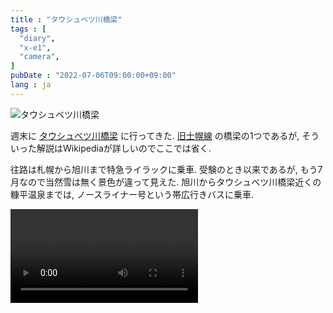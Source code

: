 ```yaml
---
title : "タウシュベツ川橋梁"
tags : [
  "diary",
  "x-e1",
  "camera",
]
pubDate : "2022-07-06T09:00:00+09:00"
lang : ja
---
```



![タウシュベツ川橋梁](./_1.jpg)

週末に [タウシュベツ川橋梁](https://ja.wikipedia.org/wiki/タウシュベツ川橋梁) に行ってきた.
[旧士幌線](https://ja.wikipedia.org/wiki/士幌線)
の橋梁の1つであるが,
そういった解説はWikipediaが詳しいのでここでは省く.

往路は札幌から旭川まで特急ライラックに乗車.
受験のとき以来であるが,
もう7月なので当然雪は無く景色が違って見えた.
旭川からタウシュベツ川橋梁近くの糠平温泉までは,
ノースライナー号という帯広行きバスに乗車.

<Video src={video1} loop />

途中, 層雲峡や三国峠など,
鉄道では行けない名所も通る.
今回は日帰りだったのでゆっくり回ることはできなかったので,
いつか時間と資金に余裕があるときに下車してみたい.

糠平温泉に着いたら急いで昼食を済ませて,
[ひがし大雪自然ガイドセンター](http://www.guidecentre.jp/pg273.html)
というNPO法人が実施しているツアーに参加.
タウシュベツ川橋梁自体はダム湖畔にあるので,
近くの国道から国有林に入り,
しばらく徒歩で廃線跡を辿ることになる.

![林](./_2.jpg)

林を抜けると,
湖畔の開けた場所にタウシュベツ川橋梁がある.
勘違いしていたのは,
この橋梁は士幌線廃止と同時に放棄されたわけではなく,
1955年の糠平ダム建設に伴ったルート変更で放棄されたらしい.
水没したまま冬を越すため凍結による侵食が著しく,
古代遺跡のような風貌になったとガイドさんは話していた.

![タウシュベツ川橋梁](./_3.jpg)

先日購入した Redmi Note 11 Pro 5G でも撮影.
ずっと国産スマホを使っていたので,
スマホのカメラでこれだけ写ることに感動.
画角も広いので,
[И-61Л/Д](/blog/camera/2021#2月-2次試験北大受験)
と上手く使い分けていきたい.

タウウシュベツ川橋梁をしばらく観光した後は,
幌加駅やその他の橋梁も見学.
廃線跡をしっかり見たのはこれが初めてだったが,
廃線から30余年で駅が森になるほどに変わってしまうものなのか.
山線など廃線予定の路線もこうなってしまうと考えると感慨深い.

復路は路線バスで帯広駅まで行き,
特急とかちで帰札.
札幌から公共機関のみで日帰り観光を敢行したが,
普通は泊まりで行くものらしい.
ガイドさんに驚かれた.

![帯広へ向かうバス](./_4.jpg)
